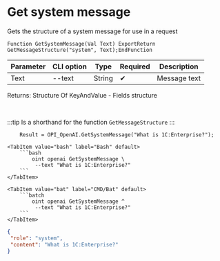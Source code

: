 ﻿---
sidebar_position: 7
description: Get system message and other functions to work with OpenAI in the Open Integration Package, a free open-source integration library for 1C:Enterprise 8, OneScript and CLI
keywords: [1C, 1С, 1С:Enterprise, 1С:Enterprise 8.3, API, Integration, Services, Exchange, OneScript, CLI, OpenAI]
---


# Get system message
 Gets the structure of a system message for use in a request



`Function GetSystemMessage(Val Text) ExportReturn GetMessageStructure("system", Text);EndFunction`

  | Parameter | CLI option | Type | Required | Description |
  |-|-|-|-|-|
  | Text | --text | String | &#x2714; | Message text |

  
  Returns:  Structure Of KeyAndValue - Fields structure

<br/>

:::tip
Is a shorthand for the function `GetMessageStructure`
:::
<br/>



```bsl title="1C:Enterprise/OneScript code example"
    Result = OPI_OpenAI.GetSystemMessage("What is 1C:Enterprise?");
```
 

 <Tabs>
  
    <TabItem value="bash" label="Bash" default>
        ```bash
            oint openai GetSystemMessage \
             --text "What is 1C:Enterprise?"
        ```
    </TabItem>
  
    <TabItem value="bat" label="CMD/Bat" default>
        ```batch
            oint openai GetSystemMessage ^
             --text "What is 1C:Enterprise?"
        ```
    </TabItem>
</Tabs>


```json title="Result"
{
 "role": "system",
 "content": "What is 1C:Enterprise?"
}
```

